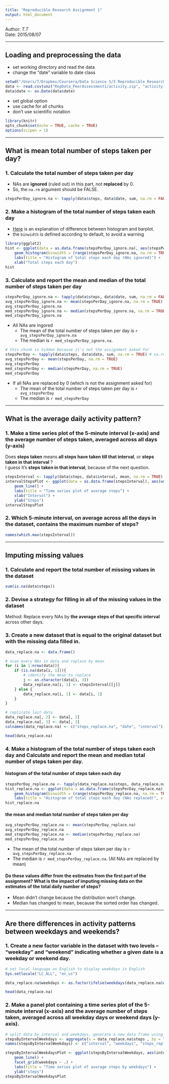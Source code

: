 ```yaml
---
title: "Reproducible Research Assignment 1"
output: html_document
---
```


Author: *T.T*  
Date: 2015/08/07

---

## Loading and preprocessing the data

- set working directory and read the data
- change the "date" variable to date class
```r
setwd("/Users/T/Dropbox/Coursera/Data Science S/5 Reproducible Research/assignment 1/")
data <- read.csv(unz("RepData_PeerAssessment1/activity.zip", "activity.csv"), header = TRUE)
data$date <- as.Date(data$date)
```

- set global option
- use cache for all chunks
- don't use scientific notation
```r
library(knitr)
opts_chunk$set(echo = TRUE, cache = TRUE)
options(scipen = 1)
```

---

## What is mean total number of steps taken per day?

### 1. Calculate the total number of steps taken per day
- NAs are **ignored** (ruled out) in this part, not **replaced** by 0.
- So, the `na.rm` argument should be FALSE.
```r
stepsPerDay_ignore.na <- tapply(data$steps, data$date, sum, na.rm = FALSE) # na.rm = FALSE
```

### 2. Make a histogram of the total number of steps taken each day
- [Here](http://www.shodor.org/interactivate/discussions/HistogramsVsBarGraph/) is an explanation of difference between histogram and barplot.   
- the `binwidth` is defined according to default, to avoid a warning
```r
library(ggplot2)
hist <- ggplot(data = as.data.frame(stepsPerDay_ignore.na), aes(stepsPerDay_ignore.na)) + 
    geom_histogram(binwidth = (range(stepsPerDay_ignore.na, na.rm = TRUE) / 30)[2]) + 
    labs(title = "Histogram of total steps each day (NAs ignored)") +
    xlab("Total steps each day")
hist
```

### 3. Calculate and report the mean and median of the total number of steps taken per day
```r
stepsPerDay_ignore.na <- tapply(data$steps, data$date, sum, na.rm = FALSE) # na.rm = FALSE
avg_stepsPerDay_ignore.na <- mean(stepsPerDay_ignore.na, na.rm = TRUE)
avg_stepsPerDay_ignore.na
med_stepsPerDay_ignore.na <- median(stepsPerDay_ignore.na, na.rm = TRUE)
med_stepsPerDay_ignore.na
```
- All NAs are ingored
    - The mean of the total number of steps taken per day is ``r avg_stepsPerDay_ignore.na`` 
    - The median is ``r med_stepsPerDay_ignore.na``. 

```r
# this chunk is hidden because it's not the assignment asked for
stepsPerDay <- tapply(data$steps, data$date, sum, na.rm = TRUE) # na.rm = TRUE
avg_stepsPerDay <- mean(stepsPerDay, na.rm = TRUE)
avg_stepsPerDay
med_stepsPerDay <- median(stepsPerDay, na.rm = TRUE)
med_stepsPerDay
```
- If all NAs are replaced by 0 (which is not the assignment asked for)
    - The mean of the total number of steps taken per day is ``r avg_stepsPerDay``
    - The median is ``r med_stepsPerDay``

---

## What is the average daily activity pattern?

### 1. Make a time series plot of the 5-minute interval (x-axis) and the average number of steps taken, averaged across all days (y-axis)
Does **steps taken** means **all steps have taken till that interval**, or **steps taken in that interval** ?  
I guess it's **steps taken in that interval**, because of the next question.
```r
stepsInterval <- tapply(data$steps, data$interval, mean, na.rm = TRUE) # tapply and aggregate function both can work
intervalStepsPlot <- ggplot(data = as.data.frame(stepsInterval), aes(unique(data$interval), stepsInterval)) + 
    geom_line() + 
    labs(title = "Time series plot of average steps") +
    xlab("Interval") +
    ylab("Steps")
intervalStepsPlot
```

### 2. Which 5-minute interval, on average across all the days in the dataset, contains the maximum number of steps?
```r
names(which.max(stepsInterval))
```

---

## Imputing missing values

### 1. Calculate and report the total number of missing values in the dataset
```r
sum(is.na(data$steps))
```

### 2. Devise a strategy for filling in all of the missing values in the dataset
Method: Replace every NAs by **the average steps of that specific interval** across other days.

### 3. Create a new dataset that is equal to the original dataset but with the missing data filled in.
```r
data_replace.na <- data.frame()

# scan every NAs in data and replace by mean
for (i in 1:nrow(data)){
    if (is.na(data[i, 1])){
        # identify the mean to replace
        j <- as.character(data[i, 3])
        data_replace.na[i, 1] <- stepsInterval[[j]]
    } else {
        data_replace.na[i, 1] <- data[i, 1]
    }
}

# replicate last data
data_replace.na[, 2] <- data[, 2]
data_replace.na[, 3] <- data[, 3]
colnames(data_replace.na) <- c("steps_replace.na", "date", "interval")

head(data_replace.na)
```

### 4. Make a histogram of the total number of steps taken each day and Calculate and report the mean and median total number of steps taken per day. 
#### histogram of the total number of steps taken each day
```r
stepsPerDay_replace.na <- tapply(data_replace.na$steps, data_replace.na$date, sum, na.rm = FALSE)
hist_replace.na <- ggplot(data = as.data.frame(stepsPerDay_replace.na), aes(stepsPerDay_replace.na)) + 
    geom_histogram(binwidth = (range(stepsPerDay_replace.na, na.rm = TRUE) / 30)[2]) + 
    labs(title = "Histogram of total steps each day (NAs replaced)", x = "Total steps each day") # default binwidth
hist_replace.na
```

#### the mean and median total number of steps taken per day
```r
avg_stepsPerDay_replace.na <- mean(stepsPerDay_replace.na)
avg_stepsPerDay_replace.na
med_stepsPerDay_replace.na <- median(stepsPerDay_replace.na)
med_stepsPerDay_replace.na
```
- The mean of the total number of steps taken per day is ``r avg_stepsPerDay_replace.na``
- The median is ``r med_stepsPerDay_replace.na``. (All NAs are replaced by mean) 

#### Do these values differ from the estimates from the first part of the assignment? What is the impact of imputing missing data on the estimates of the total daily number of steps?
- Mean didn't change because the distribution won't change. 
- Median has changed to mean, because the sorted order has changed.

---

## Are there differences in activity patterns between weekdays and weekends?

### 1. Create a new factor variable in the dataset with two levels – “weekday” and “weekend” indicating whether a given date is a weekday or weekend day.
```r
# set local language as English to display weekdays in English
Sys.setlocale("LC_ALL", "en_us")

data_replace.na$weekdays <- as.factor(ifelse(weekdays(data_replace.na$date) %in% c("Saturday","Sunday"), "weekend", "weekday")) 

head(data_replace.na)
```

### 2. Make a panel plot containing a time series plot of the 5-minute interval (x-axis) and the average number of steps taken, averaged across all weekday days or weekend days (y-axis).
```r
# split data by interval and weekdays, generate a new data frame using aggregate function
stepsByIntervalWeekdays <- aggregate(x = data_replace.na$steps , by = list(data_replace.na$interval, data_replace.na$weekday), FUN = mean)
names(stepsByIntervalWeekdays) <- c("interval", "weekdays", "steps_replace.na")

stepsByIntervalWeekdaysPlot <- ggplot(stepsByIntervalWeekdays, aes(interval, steps_replace.na)) + 
    geom_line() + 
    facet_grid(weekdays ~ .) + 
    labs(title = "Time series plot of average steps by weekdays") + 
    ylab("steps")
stepsByIntervalWeekdaysPlot
```

